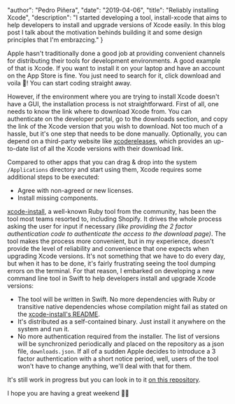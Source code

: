 
  "author": "Pedro Piñera",
  "date": "2019-04-06",
  "title": "Reliably installing Xcode",
  "description": "I started developing a tool, install-xcode that aims to help developers to install and upgrade versions of Xcode easily. In this blog post I talk about the motivation behinds building it and some design principles that I'm embrazcing."
}




Apple hasn't traditionally done a good job at providing convenient channels for distributing their tools for development environments. A good example of that is Xcode. If you want to install it on your laptop and have an account on the App Store is fine. You just need to search for it, click download and voila 🎉! You can start coding straight away.

However, if the environment where you are trying to install Xcode doesn't have a GUI, the installation process is not straightforward. First of all, one needs to know the link where to download Xcode from. You can authenticate on the developer portal, go to the downloads section, and copy the link of the Xcode version that you wish to download. Not too much of a hassle, but it's one step that needs to be done manually. Optionally, you can depend on a third-party website like [xcodereleases](https://xcodereleases.com/), which provides an up-to-date list of all the Xcode versions with their download link.

Compared to other apps that you can drag & drop into the system `/Applications` directory and start using them, Xcode requires some additional steps to be executed:

- Agree with non-agreed or new licenses.
- Install missing components.

[xcode-install](https://github.com/xcpretty/xcode-install), a well-known Ruby tool from the community, has been the tool most teams resorted to, including Shopify. It drives the whole process asking the user for input if necessary _(like providing the 2 factor authentication code to authenticate the access to the download page)_. The tool makes the process more convenient, but in my experience, doesn't provide the level of reliability and convenience that one expects when upgrading Xcode versions. It's not something that we have to do every day, but when it has to be done, it's fairly frustrating seeing the tool dumping errors on the terminal. For that reason, I embarked on developing a new command line tool in Swift to help developers install and upgrade Xcode versions:

- The tool will be written in Swift. No more dependencies with Ruby or transitive native dependencies whose compilation might fail as stated on the [xcode-install's README](https://github.com/xcpretty/xcode-install#installation).
- It's distributed as a self-contained binary. Just install it anywhere on the system and run it.
- No more authentication required from the installer. The list of versions will be synchronized periodically and placed on the repository as a json file, `downloads.json`. If all of a sudden Apple decides to introduce a 3 factor authentication with a short notice period, well, users of the tool won't have to change anything, we'll deal with that for them.

It's still work in progress but you can look in to it [on this repository](https://github.com/angledotdev/install-xcode).

I hope you are having a great weekend 🥘🌴

    